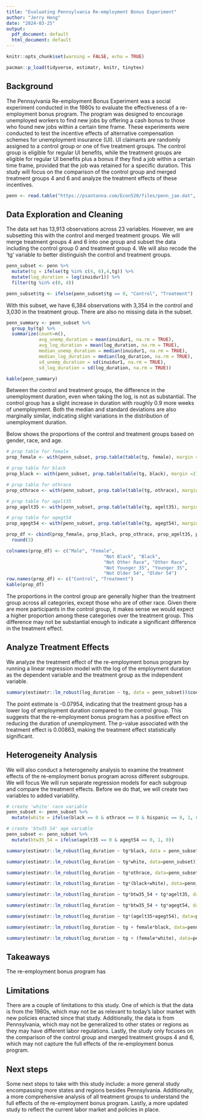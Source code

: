 ```yaml
---
title: "Evaluating Pennsylvania Re-employment Bonus Experiment"
author: "Jerry Hong"
date: "2024-03-25"
output:
  pdf_document: default
  html_document: default
---
```


```r
knitr::opts_chunk$set(warning = FALSE, echo = TRUE)
```

```r
pacman::p_load(tidyverse, estimatr, knitr, tinytex)
```

## Background

The Pennsylvania Re-employment Bonus Experiment was a social experiment conducted in the 1980s to evaluate the effectiveness of a re-employment bonus program. The program was designed to encourage unemployed workers to find new jobs by offering a cash bonus to those who found new jobs within a certain time frame. These experiments were conducted to test the incentive effects of alternative compensation schemes for unemployment insurance (UI). UI claimants are randomly assigned to a control group or one of five treatment groups. The control group is eligible for regular UI benefits, while the treatment groups are eligible for regular UI benefits plus a bonus if they find a job within a certain time frame, provided that the job was retained for a specific duration. This study will focus on the comparison of the control group and merged treatment groups 4 and 6 and analyze the treatment effects of these incentives.

```r
penn <- read.table("https://psantanna.com/Econ520/files/penn_jae.dat", header=TRUE)
```

## Data Exploration and Cleaning

The data set has 13,913 observations across 23 variables. However, we are subsetting this with the control and merged treatment groups. We will merge treatment groups 4 and 6 into one group and subset the data including the control group 0 and treatment group 4. We will also recode the 'tg' variable to better distinguish the control and treatment groups.

```r
penn_subset <- penn %>%
  mutate(tg = ifelse(tg %in% c(4, 6),4,tg)) %>%
  mutate(log_duration = log(inuidur1)) %>%
  filter(tg %in% c(0, 4))

penn_subset$tg <- ifelse(penn_subset$tg == 0, "Control", "Treatment")
```

With this subset, we have 6,384 observations with 3,354 in the control and 3,030 in the treatment group. There are also no missing data in the subset.

```r
penn_summary <- penn_subset %>%
  group_by(tg) %>%
  summarize(count=n(),
            avg_unemp_duration = mean(inuidur1, na.rm = TRUE),
            avg_log_duration = mean(log_duration, na.rm = TRUE),
            median_unemp_duration = median(inuidur1, na.rm = TRUE),
            median_log_duration = median(log_duration, na.rm = TRUE),
            sd_unemp_duration = sd(inuidur1, na.rm = TRUE),
            sd_log_duration = sd(log_duration, na.rm = TRUE))

kable(penn_summary)
```

Between the control and treatment groups, the difference in the unemployment duration, even when taking the log, is not as substantial. The control group has a slight increase in duration with roughly 0.9 more weeks of unemployment. Both the median and standard deviations are also marginally similar, indicating slight variations in the distribution of unemployment duration.

Below shows the proportions of the control and treatment groups based on gender, race, and age.

```r
# prop table for female
prop_female <- with(penn_subset, prop.table(table(tg, female), margin =2))

# prop table for black
prop_black <- with(penn_subset, prop.table(table(tg, black), margin =2))

# prop table for othrace
prop_othrace <- with(penn_subset, prop.table(table(tg, othrace), margin =2))

# prop table for agelt35
prop_agelt35 <- with(penn_subset, prop.table(table(tg, agelt35), margin =2))

# prop table for agegt54
prop_agegt54 <- with(penn_subset, prop.table(table(tg, agegt54), margin =2))

prop_df <- cbind(prop_female, prop_black, prop_othrace, prop_agelt35, prop_agegt54) %>%
  round(3)

colnames(prop_df) <- c("Male", "Female",
                                    "Not Black", "Black",
                                    "Not Other Race", "Other Race",
                                    "Not Younger 35", "Younger 35",
                                    "Not Older 54", "Older 54")
row.names(prop_df) <- c("Control", "Treatment")
kable(prop_df) 
```

The proportions in the control group are generally higher than the treatment group across all categories, except those who are of other race. Given there are more participants in the control group, it makes sense we would expect a higher proportion among these categories over the treatment group. This difference may not be substantial enough to indicate a significant difference in the treatment effect. 

## Analyze Treatment Effects

We analyze the treatment effect of the re-employment bonus program by running a linear regression model with the log of the employment duration as the dependent variable and the treatment group as the independent variable. 

```r
summary(estimatr::lm_robust(log_duration ~ tg, data = penn_subset))$coefficients

```
The point estimate is -0.07954, indicating that the treatment group has a lower log of employment duration compared to the control group. This suggests that the re-employment bonus program has a positive effect on reducing the duration of unemployment. The p-value associated with the treatment effect is 0.00863, making the treatment effect statistically significant. 

## Heterogeneity Analysis

We will also conduct a heterogeneity analysis to examine the treatment effects of the re-employment bonus program across different subgroups. We will focus We will run separate regression models for each subgroup and compare the treatment effects. Before we do that, we will create two variables to added variability.

```r
# create 'white' race variable
penn_subset <- penn_subset %>%
  mutate(white = ifelse(black == 0 & othrace == 0 & hispanic == 0, 1, 0))

# create 'btw35_54' age variable
penn_subset <- penn_subset %>%
  mutate(btw35_54 = ifelse(agelt35 == 0 & agegt54 == 0, 1, 0))
```

```r
summary(estimatr::lm_robust(log_duration ~ tg*black, data = penn_subset))$coefficients

```

```r
summary(estimatr::lm_robust(log_duration ~ tg*white, data=penn_subset))$coefficients

```
```r
summary(estimatr::lm_robust(log_duration ~ tg*othrace, data=penn_subset))$coefficients
```

```r
summary(estimatr::lm_robust(log_duration ~ tg*(black+white), data=penn_subset))$coefficients
```


```r
summary(estimatr::lm_robust(log_duration ~ tg*btw35_54 + tg*agelt35, data=penn_subset))$coefficients
```

```r
summary(estimatr::lm_robust(log_duration ~ tg*btw35_54 + tg*agegt54, data=penn_subset))$coefficients
```

```r
summary(estimatr::lm_robust(log_duration ~ tg*(agelt35+agegt54), data=penn_subset))$coefficients
```

```r
summary(estimatr::lm_robust(log_duration ~ tg + female*black, data=penn_subset))$coefficients
```
```r
summary(estimatr::lm_robust(log_duration ~ tg + (female*white), data=penn_subset))$coefficients
```



## Takeaways

The re-employment bonus program has 


## Limitations

There are a couple of limitations to this study. One of which is that the data is from the 1980s, which may not be as relevant to today's labor market with new policies enacted since that study. Additionally, the data is from Pennsylvania, which may not be generalized to other states or regions as they may have different labor regulations. Lastly, the study only focuses on the comparison of the control group and merged treatment groups 4 and 6, which may not capture the full effects of the re-employment bonus program.

## Next steps

Some next steps to take with this study include: a more general study encompassing more states and regions besides Pennsylvania. Additionally, a more comprehensive analysis of all treatment groups to understand the full effects of the re-employment bonus program. Lastly, a more updated study to reflect the current labor market and policies in place.
